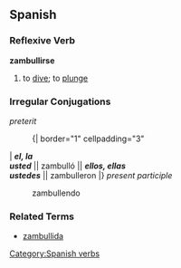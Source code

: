 == Spanish ==
=== Reflexive Verb ===
'''zambullirse'''
# to [[dive]]; to [[plunge]]

=== Irregular Conjugations ===
''preterit''
:{| border="1" cellpadding="3"
| '''''el, la <br> usted''''' || zambulló || '''''ellos, ellas <br> ustedes''''' || zambulleron
|}
''present participle''
:zambullendo
=== Related Terms ===
*[[zambullida]]

[[Category:Spanish verbs]]